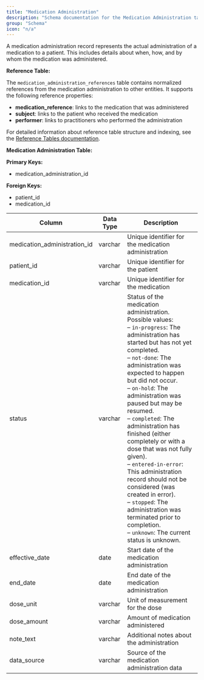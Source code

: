 ```yaml
---
title: "Medication Administration"
description: "Schema documentation for the Medication Administration table in the Metriport data model"
group: "Schema"
icon: "n/a"
---
```


A medication administration record represents the actual administration of a medication to a patient. This includes details about when, how, and by whom the medication was administered.

**Reference Table:**

The `medication_administration_references` table contains normalized references from the medication administration to other entities. It supports the following reference properties:
* **medication_reference**: links to the medication that was administered
* **subject**: links to the patient who received the medication
* **performer**: links to practitioners who performed the administration

For detailed information about reference table structure and indexing, see the [Reference Tables documentation](/medical-api/handling-data/schema/reference-tables).

**Medication Administration Table:**

**Primary Keys:**
* medication_administration_id

**Foreign Keys:**
* patient_id
* medication_id

| Column | Data Type | Description |
| ------ | --------- | ----------- |
| medication_administration_id | varchar | Unique identifier for the medication administration |
| patient_id | varchar | Unique identifier for the patient |
| medication_id | varchar | Unique identifier for the medication |
| status | varchar | Status of the medication administration. Possible values:<br/>– <code>in-progress</code>: The administration has started but has not yet completed.<br/>– <code>not-done</code>: The administration was expected to happen but did not occur.<br/>– <code>on-hold</code>: The administration was paused but may be resumed.<br/>– <code>completed</code>: The administration has finished (either completely or with a dose that was not fully given).<br/>– <code>entered-in-error</code>: This administration record should not be considered (was created in error).<br/>– <code>stopped</code>: The administration was terminated prior to completion.<br/>– <code>unknown</code>: The current status is unknown. |
| effective_date | date | Start date of the medication administration |
| end_date | date | End date of the medication administration |
| dose_unit | varchar | Unit of measurement for the dose |
| dose_amount | varchar | Amount of medication administered |
| note_text | varchar | Additional notes about the administration |
| data_source | varchar | Source of the medication administration data |
